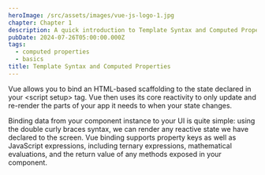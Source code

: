 ```yaml
---
heroImage: /src/assets/images/vue-js-logo-1.jpg
chapter: Chapter 1
description: A quick introduction to Template Syntax and Computed Properties
pubDate: 2024-07-26T05:00:00.000Z
tags:
  - computed properties
  - basics
title: Template Syntax and Computed Properties
---
```


Vue allows you to bind an HTML-based scaffolding to the state declared in your \<script setup> tag. Vue then uses its core reactivity to only update and re-render the parts of your app it needs to when your state changes.

Binding data from your component instance to your UI is quite simple: using the double curly braces syntax, we can render any reactive state we have declared to the screen. Vue binding supports property keys as well as JavaScript expressions, including ternary expressions, mathematical evaluations, and the return value of any methods exposed in your component.
